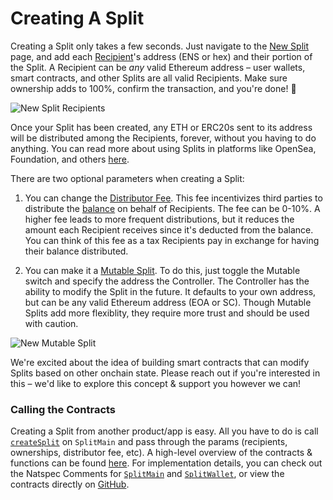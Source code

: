
# Creating A Split

Creating a Split only takes a few seconds. Just navigate to the
[New Split](https://app.0xsplits.xyz/split/) page, and add each
[Recipient](/core-concepts#recipient)'s address (ENS or hex) and their portion
of the Split. A Recipient can be _any_ valid Ethereum address – user wallets,
smart contracts, and other Splits are all valid Recipients. Make sure ownership
adds to 100%, confirm the transaction, and you're done! 🎉

![New Split Recipients](/new-split-recipients.png)

Once your Split has been created, any ETH or ERC20s sent to its address will be
distributed among the Recipients, forever, without you having to do anything.
You can read more about using Splits in platforms like OpenSea, Foundation, and
others [here](/getstarted/using).

There are two optional parameters when creating a Split:

1. You can change the [Distributor Fee](/core-concepts#distributor-fee). This
   fee incentivizes third parties to distribute the
   [balance](/core-concepts#balance) on behalf of Recipients. The fee can be
   0-10%. A higher fee leads to more frequent distributions, but it reduces the
   amount each Recipient receives since it's deducted from the balance. You can
   think of this fee as a tax Recipients pay in exchange for having their
   balance distributed.

2. You can make it a [Mutable Split](/core-concepts#mutable-split). To do this,
   just toggle the Mutable switch and specify the address the Controller. The
   Controller has the ability to modify the Split in the future. It defaults to
   your own address, but can be any valid Ethereum address (EOA or SC). Though
   Mutable Splits add more flexiblity, they require more trust and should be
   used with caution.

![New Mutable Split](/new-split-mutable.png)

<Callout emoji="👾">
  We're excited about the idea of building smart contracts that can modify
  Splits based on other onchain state. Please reach out if you're interested in
  this – we'd like to explore this concept & support you however we can!
</Callout>

### Calling the Contracts

Creating a Split from another product/app is easy. All you have to do is call
[`createSplit`](/smartcontracts/SplitMain#createsplit) on `SplitMain` and pass
through the params (recipients, ownerships, distributor fee, etc). A high-level
overview of the contracts & functions can be found
[here](/smartcontracts/overview). For implementation details, you can check out
the Natspec Comments for [`SplitMain`](/smartcontracts/SplitMain) and
[`SplitWallet`](/smartcontracts/SplitWallet), or view the contracts directly on
[GitHub](https://github.com/0xSplits/splits-contracts).
